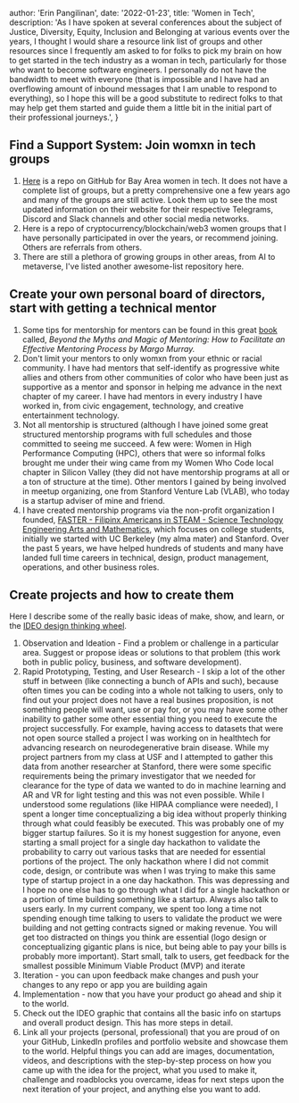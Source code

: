 
  author: 'Erin Pangilinan',
  date: '2022-01-23',
  title: 'Women in Tech',
  description:
    'As I have spoken at several conferences about the subject of Justice, Diversity, Equity, Inclusion and Belonging at various events over the years, I thought I would share a resource link list of groups and other resources since I frequently am asked to for folks to pick my brain on how to get started in the tech industry as a woman in tech, particularly for those who want to become software engineers. I personally do not have the bandwidth to meet with everyone (that is impossible and I have had an overflowing amount of inbound messages that I am unable to respond to everything), so I hope this will be a good substitute to redirect folks to that may help get them started and guide them a little bit in the initial part of their professional journeys.',
}


## Find a Support System: Join womxn in tech groups  
1. <a href="https://github.com/maggiewhite/bayareawomenintech">Here</a> is a repo on GitHub for Bay Area women in tech. It does not have a complete list of groups, but a pretty comprehensive one a few years ago and many of the groups are still active. Look them up to see the most updated information on their website for their respective Telegrams, Discord and Slack channels and other social media networks.
2. Here is a repo of cryptocurrency/blockchain/web3 women groups that I have personally participated in over the years, or recommend joining. Others are referrals from others.
3. There are still a plethora of growing groups in other areas, from AI to metaverse, I've listed another awesome-list repository here.


## Create your own personal board of directors, start with getting a technical mentor 

1. Some tips for mentorship for mentors can be found in this great <a href="https://www.amazon.com/Beyond-Myths-Magic-Mentoring-Facilitate/dp/0787956759/ref=sr_1_1?crid=2DEXNPY02WHH1&keywords=beyond+the+myths+and+magic+of+mentoring&qid=1674482053&sprefix=beyond+the+myth+and+magic%2Caps%2C206&sr=8-1">book</a> called, <i>Beyond the Myths and Magic of Mentoring: How to Facilitate an Effective Mentoring Process by Margo Murray.</i>
2. Don't limit your mentors to only womxn from your ethnic or racial community. I have had mentors that self-identify as progressive white allies and others from other communities of color who have been just as supportive as a mentor and sponsor in helping me advance in the next chapter of my career. I have had mentors in every industry I have worked in, from civic engagement, technology, and creative entertainment technology. 
3. Not all mentorship is structured (although I have joined some great structured mentorship programs with full schedules and those committed to seeing me succeed. A few were: Women in High Performance Computing (HPC), others that were so informal folks brought me under their wing came from my Women Who Code local chapter in Silicon Valley (they did not have mentorship programs at all or a ton of structure at the time). Other mentors I gained by being involved in meetup organizing, one from Stanford Venture Lab (VLAB), who today is a startup adviser of mine and friend.
4. I have created mentorship programs via the non-profit organization I founded, <a href="https://www.faster-steam.org">FASTER - Filipinx Americans in STEAM - Science Technology Engineering Arts and Mathematics</a>, which focuses on college students, initially we started with UC Berkeley (my alma mater) and Stanford. Over the past 5 years, we have helped hundreds of students and many have landed full time careers in technical, design, product management, operations, and other business roles.

## Create projects and how to create them
Here I describe some of the really basic ideas of make, show, and learn, or the <a href="https://www.usertesting.com/blog/how-ideo-uses-customer-insights-to-design-innovative-products-users-love">IDEO design thinking wheel</a>. 
1. Observation and Ideation - Find a problem or challenge in a particular area. Suggest or propose ideas or solutions to that problem (this work both in public policy, business, and software development).
2. Rapid Prototyping, Testing, and User Research - I skip a lot of the other stuff in between (like connecting a bunch of APIs and such), because often times you can be coding into a whole not talking to users, only to find out your project does not have a real busines proposition, is not something people will want, use or pay for, or you may have some other inability to gather some other essential thing you need to execute the project successfully. For example, having access to datasets that were not open source stalled a project I was working on in healthtech for advancing research on neurodegenerative brain disease. While my project partners from my class at USF and I attempted to gather this data from another researcher at Stanford, there were some specific requirements being the primary investigator that we needed for clearance for the type of data we wanted to do in machine learning and AR and VR for light testing and this was not even possible. While I understood some regulations (like HIPAA compliance were needed), I spent a longer time conceptualizing a big idea without properly thinking through what could feasibly be executed. This was probably one of my bigger startup failures. So it is my honest suggestion for anyone, even starting a small project for a single day hackathon to validate the probability to carry out various tasks that are needed for essential portions of the project. The only hackathon where I did not commit code, design, or contribute was when I was trying to make this same type of startup project in a one day hackathon. This was depressing and I hope no one else has to go through what I did for a single hackathon or a portion of time building something like a startup. Always also talk to users early. In my current company, we spent too long a time not spending enough time talking to users to validate the product we were building and not getting contracts signed or making revenue. You will get too distracted on things you think are essential (logo design or conceptualizing gigantic plans is nice, but being able to pay your bills is probably more important). Start small, talk to users, get feedback for the smallest possible Minimum Viable Product (MVP) and iterate
3. Iteration - you can upon feedback make changes and push your changes to any repo or app you are building again
4. Implementation - now that you have your product go ahead and ship it to the world.
5. Check out the IDEO graphic that contains all the basic info on startups and overall product design. This has more steps in detail.
6. Link all your projects (personal, professional) that you are proud of on your GitHub, LinkedIn profiles and portfolio website and showcase them to the world. Helpful things you can add are images, documentation, videos, and descriptions with the step-by-step process on how you came up with the idea for the project, what you used to make it, challenge and roadblocks you overcame, ideas for next steps upon the next iteration of your project, and anything else you want to add.